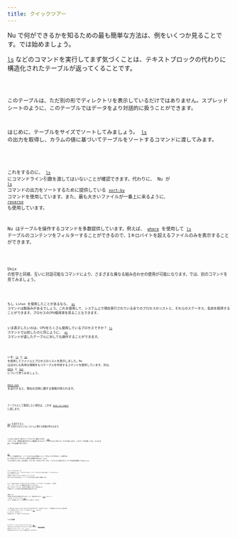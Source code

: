 ```yaml
---
title: クイックツアー
---
```



Nu で何ができるかを知るための最も簡単な方法は、例をいくつか見ることです。では始めましょう。

[`ls`](/commands/docs/ls.md) などのコマンドを実行してまず気づくことは、テキストブロックの代わりに構造化されたテーブルが返ってくることです。

<Code code={lsExample} lang="nu" />

このテーブルは、ただ別の形でディレクトリを表示しているだけではありません。スプレッドシートのように、このテーブルではデータをより対話的に扱うことができます。

はじめに、テーブルをサイズでソートしてみましょう。 [`ls`](/commands/docs/ls.md) の出力を取得し、カラムの値に基づいてテーブルをソートするコマンドに渡してみます。

<Code code={lsSortByReverseExample} lang="nu" />

これをするのに、 [`ls`](/commands/docs/ls.md) にコマンドライン引数を渡してはいないことが確認できます。代わりに、 Nu が [`ls`](/commands/docs/ls.md) コマンドの出力をソートするために提供している [`sort-by`](/commands/docs/sort-by.md) コマンドを使用しています。また、最も大きいファイルが一番上に来るように、 [`reverse`](/commands/docs/reverse.md) も使用しています。

Nu はテーブルを操作するコマンドを多数提供しています。例えば、 [`where`](/commands/docs/where.md) を使用して [`ls`](/commands/docs/ls.md) テーブルのコンテンツをフィルターすることができるので、1キロバイトを超えるファイルのみを表示することができます。

<Code code={lsWhereExample} lang="nu" />

Unix の哲学と同様、互いに対話可能なコマンドにより、さまざまな異なる組み合わせの使用が可能になります。では、別のコマンドを見てみましょう。

<Code code={psExample} lang="nu" />

もし Linux を使用したことがあるなら、 [`ps`](/commands/docs/ps.md) コマンドは馴染みがあるでしょう。これを使用して、システム上で現在実行されている全てのプロセスのリストと、それらのステータス、名前を取得することができます。プロセスのCPU使用率を見ることもできます。

いま表示したいのは、CPUをたくさん使用しているプロセスですか？ [`ls`](/commands/docs/ls.md) コマンドで以前したのと同じように、 [`ps`](/commands/docs/ps.md) コマンドが返したテーブルに対しても操作することができます。

<Code code={psWhereExample} lang="nu" />

いま、[`ls`](/commands/docs/ls.md) と [`ps`](/commands/docs/ps.md) を使用してファイルとプロセスのリストを表示しました。Nu はほかにも有用な情報をもつテーブルを作成するコマンドを提供しています。次は、 [`date`](/commands/docs/date.md) と [`sys`](/commands/docs/sys.md) について見てみましょう。

[`date now`](/commands/docs/date_now.md) を実行すると、現在の日時に関する情報が得られます。

<Code code={dateExample} lang="nu" />

テーブルとして取得したい場合は、これを [`date to-table`](/commands/docs/date_to-table.md) に渡します。

<Code code={dateTableExample} lang="nu" />

[`sys`](/commands/docs/sys.md) を実行すると、 Nu が実行されているシステムに関する情報が得られます。

<Code code={sysExample} lang="nu" />

これはいままでに見たテーブルと少し異なります。 [`sys`](/commands/docs/sys.md) コマンドは、単純な値の代わりに構造化されたテーブルをセルに持つテーブルを返します。このデータを覗くには、カラムを _get_ する必要があります。

<Code code={sysGetExample} lang="nu" />

[`get`](/commands/docs/get.md) コマンドを使用すると、テーブルのカラムの内容にジャンプすることができます。この例では、 Nu が実行されているホストに関する情報が含まれる "host" カラムを見ています。OSの名前、ホスト名、CPUなどです。では、システム上に存在するユーザーの名前を取得してみましょう。

<Code code={sysGetNestedExample} lang="nu" />

いま、システムには "jt" という名前のユーザー一人だけがいます。ここで、ただのカラム名ではなく、カラムのパス（ `host.sessions.name` の部分）を渡していることに気づくでしょう。Nu はカラムのパスを受け取って、テーブル中の対応する部分に移動します。

もう一つ違いがあることに気づいたかもしれません。データのテーブルではなく、文字列 "jt" という、ただ一つの要素を受け取っています。Nu はデータのテーブルでも、文字列でも動作します。文字列は Nu の外部コマンドで作業する際の重要な役割を担います。

実際に Nu の外部での文字列の働きを見てみましょう。先程の例にならい、[`echo`](/commands/docs/echo.md) コマンド（ `^` は Nu に、ビルトインの [`echo`](/commands/docs/echo.md) コマンドを使用しないことを伝えます）を実行してみます

<Code code={sysGetExternalEchoExample} lang="nu" />

これが前に試したものとよく似ているように見えるなら鋭いです！これは似ていますが、一つ重要な違いがあります。先程の値で `^echo` を呼び出しました。これで、データをNu から [`echo`](/commands/docs/echo.md) （あるいは `git` のような、あらゆる Nu の外部のコマンド）に渡すことができるのです。

### ヘルプの取得

Nu のビルトインコマンド全てのヘルプテキストは、 [`help`](/commands/docs/help.md) で見つけることができます。すべてのコマンドを見たい場合は、 [`help commands`](/commands/docs/help_commands.md) を実行してください。また、 `help -f <topic>` を実行すれば、あるトピックについて検索することもできます。

<Code code={helpExample} lang="nu" />
